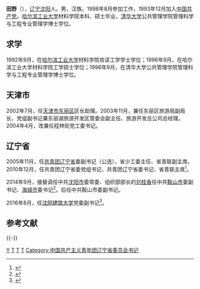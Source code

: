 {{Otheruses|田野|other=同名或類似名的其它條目描述}}
'''田野'''（{{bd|1973年|9月|catIdx=T田}}），[[辽宁|辽宁]][[沈阳|沈阳]]人。男，汉族。1998年8月参加工作，1993年12月加入[[中国共产党|中国共产党]]。[[哈尔滨工业大学|哈尔滨工业大学]]材料学院本科、硕士毕业，[[清华大学|清华大学]]公共管理学院管理科学与工程专业管理学博士学位。

==求学==
1992年9月，在[[哈尔滨工业大学|哈尔滨工业大学]]材料学院攻读工学学士学位；1996年9月，在哈尔滨工业大学材料学院工学硕士学位；1998年9月，在清华大学公共管理学院管理科学与工程专业管理学博士学位。

==天津市==
2002年7月，任[[天津市|天津市]][[东丽区|东丽区]]区长助理。2003年11月，兼任东丽区旅游局副局长、党组副书记兼东丽湖旅游开发区管委会副主任、旅游开发总公司总经理。2004年4月，改兼任程林街党工委书记。

==辽宁省==
2005年11月，任[[中國共產主義青年團|共青团]][[辽宁省|辽宁省]]委副书记（公选），省少工委主任、省青联副主席。2010年12月，任共青团辽宁省委党组书记、共青团辽宁省委书记、省青联主席<ref>{{cite news|title=共青团辽宁省委书记田野任鞍山市委副书记 刘桂香不再担任|url=http://district.ce.cn/newarea/sddy/201409/22/t20140922_3575785.shtml|accessdate=2016-09-02|newspaper=中国经济网|archive-date=2017-03-05|archive-url=https://web.archive.org/web/20170305133840/http://district.ce.cn/newarea/sddy/201409/22/t20140922_3575785.shtml|dead-url=no}}</ref>。

2014年9月，接替调任中共[[沈阳市|沈阳市]]委常委、组织部部长的[[刘桂香|刘桂香]]任中共[[鞍山市|鞍山市]]委副书记、[[海城市|海城市]]委书记<ref>{{cite news|title=田野任辽宁鞍山市委副书记、海城市委书记|url=http://leaders.people.com.cn/n/2014/0923/c58278-25715247.html|accessdate=2016-09-02|newspaper=人民网|archive-date=2017-03-05|archive-url=https://web.archive.org/web/20170305001907/http://leaders.people.com.cn/n/2014/0923/c58278-25715247.html|dead-url=no}}</ref>。后任中共鞍山市委副书记。

2016年8月，任[[沈阳建筑大学|沈阳建筑大学]]党委副书记<ref>{{cite news|title=辽宁鞍山市委副书记田野调任沈阳建筑大学党委副书记|url=http://www.thepaper.cn/newsDetail_forward_1523620|accessdate=2016-09-02|newspaper=澎湃新闻|archive-date=2017-03-06|archive-url=https://web.archive.org/web/20170306004115/http://www.thepaper.cn/newsDetail_forward_1523620|dead-url=no}}</ref>。

==参考文献==
{{reflist}}

{{-}} 
{{start box}}
{{s-civ}}
{{s-before|[[曹爱华|曹爱华]]}}
{{s-title|[[中国共产主义青年团辽宁省委员会|中国共产主义青年团辽宁省委员会]]书记|2010年12月—2014年9月}}
{{s-after|[[赵红巍|赵红巍]]}}
{{end box}}

{{各省级行政区团委书记}}

{{DEFAULTSORT:T田}}
[[Category:田姓|Y]]
[[Category:沈阳人|T]]
[[Category:哈尔滨工业大学校友|T]]
[[Category:清华大学校友|T]]
[[Category:中国共产主义青年团辽宁省委员会书记|Category:中国共产主义青年团辽宁省委员会书记]]